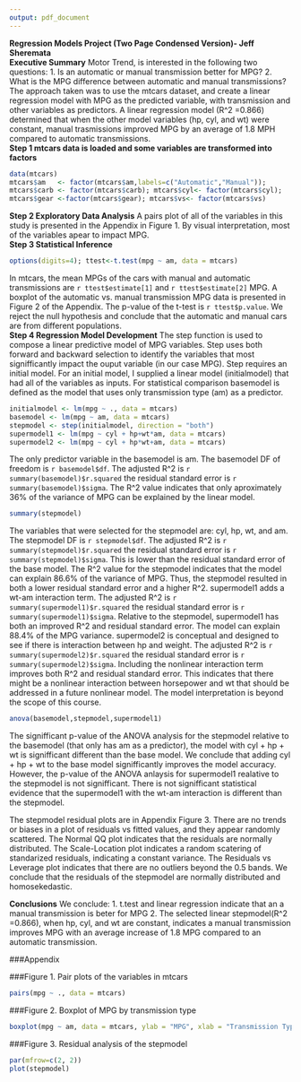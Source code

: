 ```yaml
---
output: pdf_document
---
```

**Regression Models Project (Two Page Condensed Version)- Jeff Sheremata**  
**Executive Summary**
Motor Trend, is interested in the following two questions: 1.  Is an automatic or manual transmission better for MPG?  2.  What is the MPG difference between automatic and manual transmissions?  The approach taken was to use the mtcars dataset, and create a linear regression model with MPG as the predicted variable, with transmission and other variables as predictors.  A linear regression model (R^2 =0.866) determined that when the other model variables (hp, cyl, and wt) were constant, manual trasmissions improved MPG by an average of 1.8 MPH compared to automatic transmissions.   
**Step 1 mtcars data is loaded and some variables are transformed into factors**
```r
data(mtcars)
mtcars$am   <- factor(mtcars$am,labels=c("Automatic","Manual")); 
mtcars$carb <- factor(mtcars$carb); mtcars$cyl<- factor(mtcars$cyl); 
mtcars$gear <-factor(mtcars$gear); mtcars$vs<- factor(mtcars$vs)
```
**Step 2  Exploratory Data Analysis**
A pairs plot of all of the variables in this study is presented in the Appendix in Figure 1.  By visual interpretation, most of the variables apear to impact MPG.  
**Step 3  Statistical Inference**
```r
options(digits=4); ttest<-t.test(mpg ~ am, data = mtcars)
```
In mtcars, the mean MPGs of the cars with manual and automatic transmissions are  `r ttest$estimate[1]` and `r ttest$estimate[2]` MPG.  A boxplot of the automatic vs. manual transmission MPG data is presented in Figure 2 of the Appendix.  The p-value of the t-test is `r ttest$p.value`.  We reject the null hypothesis and conclude that the automatic and manual cars are from different populations.  
**Step 4  Regression Model Development**
The step function is used to compose a linear predictive model of MPG variables.  Step uses both forward and backward selection to identify the variables that most signifficantly impact the ouput variable (in our case MPG).  Step requires an initial model.  For an initial model, I supplied a linear model (initialmodel) that had all of the variables as inputs.  For statistical comparison  basemodel is defined as the model that uses only transmission type (am) as a predictor. 
```r
initialmodel <- lm(mpg ~ ., data = mtcars)
basemodel <- lm(mpg ~ am, data = mtcars)
stepmodel <- step(initialmodel, direction = "both")
supermodel1 <- lm(mpg ~ cyl + hp+wt*am, data = mtcars)
supermodel2 <- lm(mpg ~ cyl + hp*wt+am, data = mtcars)
```
The only predictor variable in the basemodel is am.  The basemodel DF of freedom is `r basemodel$df`.  The adjusted R^2 is `r summary(basemodel)$r.squared` the residual standard error is `r summary(basemodel)$sigma`. The R^2 value indicates that only aproximately 36% of the variance of MPG can be explained by the linear model.
```r
summary(stepmodel)
```
The variables that were selected for the stepmodel are: cyl, hp, wt, and am.  The stepmodel DF is `r stepmodel$df`.  The adjusted R^2 is `r summary(stepmodel)$r.squared` the residual standard error is `r summary(stepmodel)$sigma`. This is lower than the residual standard error of the base model.  The R^2 value for the stepmodel indicates that the model can explain 86.6% of the variance of MPG.  Thus, the stepmodel resulted in both a lower residual standard error and a higher R^2.  supermodel1 adds a wt-am interaction term. The adjusted R^2 is `r summary(supermodel1)$r.squared` the residual standard error is `r summary(supermodel1)$sigma`. Relative to the stepmodel, supermodel1 has both an improved R^2 and residual standard error.  The model can explain 88.4% of the MPG variance. supermodel2 is conceptual and designed to see if there is interaction between hp and weight.  The adjusted R^2 is `r summary(supermodel2)$r.squared` the residual standard error is `r summary(supermodel2)$sigma`.  Including the nonlinear interaction term improves both R^2 and residual standard error.  This indicates that there might be a nonlinear interaction between horsepower and wt that should be addressed in a future nonlinear model.  The model interpretation is beyond the scope of this course.  
```r
anova(basemodel,stepmodel,supermodel1)
```
The signifficant p-value of the ANOVA analysis for the stepmodel relative to the basemodel (that only has am as a predictor), the model with cyl + hp + wt is signifficant different than the base model.  We conclude that adding cyl + hp + wt to the base model signifficantly improves the model accuracy.  However, the p-value of the ANOVA anlaysis for supermodel1 realative to the stepmodel is not signifficant.   There is not signifficant statistical evidence that the supermodel1 with the wt-am interaction is different than the stepmodel.

The stepmodel residual plots are in Appendix Figure 3.  There are no trends or biases in a plot of residuals vs fitted values, and they appear randomly scattered.  The Normal QQ plot indicates that the residuals are normally distributed.  The Scale-Location plot indicates a random scatering of standarized residuals, indicating a constant variance.  The Residuals vs Leverage plot indicates that there are no outliers beyond the 0.5 bands.  We conclude that the residuals of the stepmodel are normally distributed and homosekedastic.

**Conclusions**
We conclude:  1.  t.test and linear regression indicate that an a manual transmission is beter for MPG  2.  The selected linear stepmodel(R^2 =0.866), when  hp, cyl, and wt are constant, indicates a manual transmission improves  MPG with an average increase of 1.8 MPG compared to an automatic transmission.  

###Appendix

###Figure 1. Pair plots of the variables in mtcars
```r
pairs(mpg ~ ., data = mtcars)
```

\pagebreak

###Figure 2. Boxplot of MPG by transmission type
```r
boxplot(mpg ~ am, data = mtcars, ylab = "MPG", xlab = "Transmission Type")
```

\pagebreak

###Figure 3. Residual analysis of the stepmodel

```r
par(mfrow=c(2, 2))
plot(stepmodel)
```
